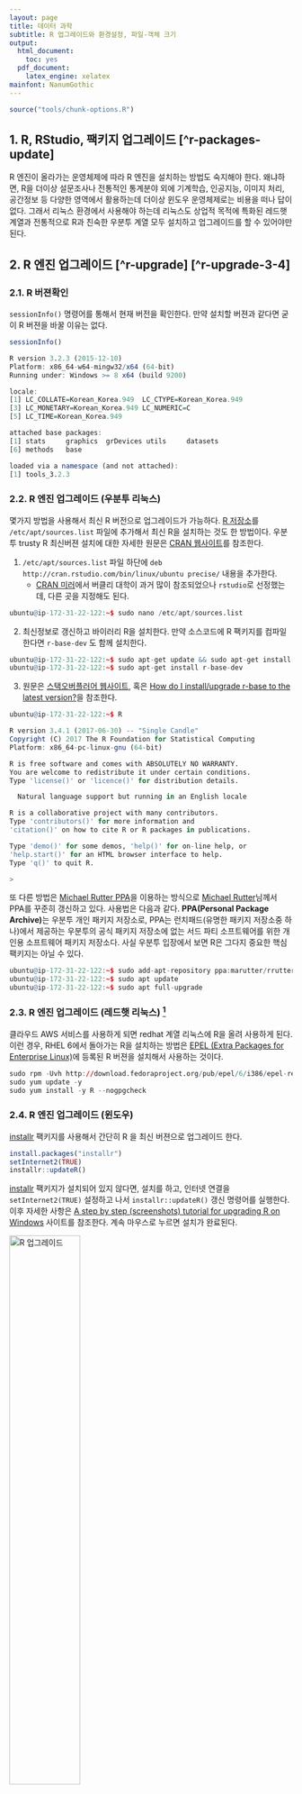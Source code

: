 ```yaml
---
layout: page
title: 데이터 과학
subtitle: R 업그레이드와 환경설정, 파일-객체 크기
output:
  html_document: 
    toc: yes
  pdf_document:
    latex_engine: xelatex
mainfont: NanumGothic
---
```



``` r
source("tools/chunk-options.R")
```

## 1. R, RStudio, 팩키지 업그레이드 [^r-packages-update] {#r-upgrade}

R 엔진이 올라가는 운영체제에 따라 R 엔진을 설치하는 방법도 숙지해야 한다. 왜냐하면, R을 더이상 설문조사나 전통적인 통계분야 외에 기계학습, 인공지능, 이미지 처리, 공간정보 등 다양한 영역에서 활용하는데 더이상 윈도우 운영체제로는 비용을 떠나 답이 없다. 그래서 리눅스 환경에서 사용해야 하는데 리눅스도 상업적 목적에 특화된 레드햇계열과 전통적으로 R과 친숙한 우분투 계열 모두 설치하고 업그레이드를 할 수 있어야만 된다.


## 2. R 엔진 업그레이드 [^r-upgrade] [^r-upgrade-3-4] {#r-engine-upgrade}

### 2.1. R 버젼확인  {#r-engine-upgrade-version}

`sessionInfo()` 명령어를 통해서 현재 버전을 확인한다. 만약 설치할 버젼과 같다면 굳이 R 버젼을 바꿀 이유는 없다.

``` r
sessionInfo()
```

``` r
R version 3.2.3 (2015-12-10)
Platform: x86_64-w64-mingw32/x64 (64-bit)
Running under: Windows >= 8 x64 (build 9200)

locale:
[1] LC_COLLATE=Korean_Korea.949  LC_CTYPE=Korean_Korea.949   
[3] LC_MONETARY=Korean_Korea.949 LC_NUMERIC=C                
[5] LC_TIME=Korean_Korea.949    

attached base packages:
[1] stats     graphics  grDevices utils     datasets 
[6] methods   base     

loaded via a namespace (and not attached):
[1] tools_3.2.3
```

### 2.2. R 엔진 업그레이드 (우분투 리눅스) {#r-engine-upgrade-ubuntu}

몇가지 방법을 사용해서 최신 R 버전으로 업그레이드가 가능하다.
[R 저장소](https://cran.r-project.org/bin/linux/ubuntu/)를 `/etc/apt/sources.list` 파일에 추가해서 
최신 R을 설치하는 것도 한 방법이다. 우분투 trusty R 최신버젼 설치에 대한 자세한 원문은 
[CRAN 웹사이트](http://cran.r-project.org/bin/linux/ubuntu/)를 참조한다.

1. `/etc/apt/sources.list` 파일 하단에 `deb http://cran.rstudio.com/bin/linux/ubuntu precise/` 내용을 추가한다.
    - [CRAN 미러](http://cran.r-project.org/mirrors.html)에서 버클리 대학이 과거 많이 참조되었으나 `rstudio`로 선정했는데, 다른 곳을 지정해도 된다.

``` r
ubuntu@ip-172-31-22-122:~$ sudo nano /etc/apt/sources.list
```

2. 최신정보로 갱신하고 바이러리 R을 설치한다. 만약 소스코드에 R 팩키지를 컴파일한다면 `r-base-dev` 도 함께 설치한다.

``` r
ubuntu@ip-172-31-22-122:~$ sudo apt-get update && sudo apt-get install r-base
ubuntu@ip-172-31-22-122:~$ sudo apt-get install r-base-dev
```

3. 원문은 [스택오버플러어 웹사이트](http://stackoverflow.com/questions/10476713/how-to-upgrade-r-in-ubuntu), 혹은 
[How do I install/upgrade r-base to the latest version?](https://askubuntu.com/questions/431380/how-do-i-install-upgrade-r-base-to-the-latest-version)을 참조한다.

``` r
ubuntu@ip-172-31-22-122:~$ R

R version 3.4.1 (2017-06-30) -- "Single Candle"
Copyright (C) 2017 The R Foundation for Statistical Computing
Platform: x86_64-pc-linux-gnu (64-bit)

R is free software and comes with ABSOLUTELY NO WARRANTY.
You are welcome to redistribute it under certain conditions.
Type 'license()' or 'licence()' for distribution details.

  Natural language support but running in an English locale

R is a collaborative project with many contributors.
Type 'contributors()' for more information and
'citation()' on how to cite R or R packages in publications.

Type 'demo()' for some demos, 'help()' for on-line help, or
'help.start()' for an HTML browser interface to help.
Type 'q()' to quit R.

>
```

또 다른 방법은 [Michael Rutter PPA](https://askubuntu.com/questions/909689/upgrading-r-version-3-3-in-ubuntu-16-04/912292)을 이용하는 방식으로 
[Michael Rutter](https://launchpad.net/~marutter/+archive/ubuntu/rrutter)님께서 PPA를 꾸준히 갱신하고 있다.
사용법은 다음과 같다. **PPA(Personal Package Archive)**는 우분투 개인 패키지 저장소로,
PPA는 런치패드(유명한 패키지 저장소중 하나)에서 제공하는 우분투의 공식 패키지 저장소에 없는 
서드 파티 소프트웨어를 위한 개인용 소프트웨어 패키지 저장소다. 사실 우분투 입장에서 보면 R은 그다지 중요한 핵심 팩키지는 아닐 수 있다.

``` r
ubuntu@ip-172-31-22-122:~$ sudo add-apt-repository ppa:marutter/rrutter
ubuntu@ip-172-31-22-122:~$ sudo apt update
ubuntu@ip-172-31-22-122:~$ sudo apt full-upgrade
```

### 2.3. R 엔진 업그레이드 (레드햇 리눅스) [^r-rhel-install] {#r-engine-upgrade-redhat}

[^r-rhel-install]: [Install R and R packages on RHEL 6 (x86_64)](http://jianlu.github.io/2016/02/10/Install-R-and-R-Packages-on-RHEL6/)

클라우드 AWS 서비스를 사용하게 되면 redhat 계열 리눅스에 R을 올려 사용하게 된다.
이런 경우, RHEL 6에서 돌아가는 R을 설치하는 방법은 [EPEL (Extra Packages for Enterprise Linux)](https://fedoraproject.org/wiki/EPEL)에 등록된
R 버젼을 설치해서 사용하는 것이다.


``` r
sudo rpm -Uvh http://download.fedoraproject.org/pub/epel/6/i386/epel-release-6-8.noarch.rpm
sudo yum update -y
sudo yum install -y R --nogpgcheck
```

### 2.4. R 엔진 업그레이드 (윈도우) {#r-engine-upgrade-windows}

[installr](http://cran.r-project.org/web/packages/installr/) 팩키지를 사용해서 간단히 R 을 최신 버젼으로 업그레이드 한다.

``` r
install.packages("installr")
setInternet2(TRUE)
installr::updateR()
```

[installr](http://cran.r-project.org/web/packages/installr/) 팩키지가 설치되어 있지 않다면,
설치를 하고, 인터넷 연결을 `setInternet2(TRUE)` 설정하고 나서 `installr::updateR()` 갱신 명령어를 실행한다.
이후 자세한 사항은 [A step by step (screenshots) tutorial for upgrading R on Windows](http://www.r-statistics.com/2015/06/a-step-by-step-screenshots-tutorial-for-upgrading-r-on-windows/) 사이트를 참조한다. 계속 마우스로 누르면 설치가 완료된다.

<img src="fig/library-r-upgrade.png" alt="R 업그레이드" width="50%" />


``` r
R version 3.2.4 (2016-03-10)
Platform: x86_64-w64-mingw32/x64 (64-bit)
Running under: Windows >= 8 x64 (build 9200)

locale:
[1] LC_COLLATE=Korean_Korea.949  LC_CTYPE=Korean_Korea.949   
[3] LC_MONETARY=Korean_Korea.949 LC_NUMERIC=C                
[5] LC_TIME=Korean_Korea.949    

attached base packages:
[1] stats     graphics  grDevices utils     datasets  methods   base     

loaded via a namespace (and not attached):
[1] tools_3.2.4
```

## 3. RStudio IDE 업그레이드 {#rstudio-ide-upgrade}

R 엔진을 업그레이드 한 후에 RStudio IDE도 업그레이드가 빈번하게 일어난다.
또한, 경우에 따라서 R 버전과 RStudio 버번이 맞지 않는 경우 그래픽 등에서 문제가 발생할 수 있으니,

> R graphics engine version 12 is not supported by this version of RStudio. 
> The Plots tab will be disabled until a newer version of RStudio is installed. 

R과 RStudio 버젼을 맞춰 놓는다. RStudio 상단 메뉴에서 `Help` &rarr; `Check for Updates` 하위메뉴에서 최신 RStudio 버젼으로 업그레이드 한다.

<img src="fig/library-rstudio-upgrade.png" alt="RStudio IDE 업그레이드" width="50%" />

## 4. 팩키지 업그레이드 {#r-upgrade-packages}

R을 새로 설치하게 되면 R에서 제공하는 기본 팩키지만 설치되어 기존에 오랜 시간 걸려 설치한 팩키지를 사용할 수 없는 문제가 발생된다.
아직 자동으로 팩키지를 업그레이드하는 기능은 제공하고 있지 않아, 일일이 새롭게 설치하면 시간도 많이 걸리고 다소 번거럽기도 하다.
이런 문제는 1년에 한번만 발생하는 만큼 그냥 무심코 지나가는 경우가 많은데 이런 고민을 공유하신 R 사용자가 있어 따라해 본다.

1. 기본 개념은 새롭게 R, RStudio를 설치하기 전에 기존 R 버젼에 설치된 팩키지 정보를 받아서 `.rda` 파일로 저장해 놓는다.
1. `.rda` 파일에 저장된 팩키지 정보를 새로 설치된 R, RStudio로 불러온다.
1. 새로 설치한 R, RStudio IDE에 기본으로 설치된 팩키지와 대조하여 누락된 팩키지를 뽑아낸다.
1. `install.packages()` 명령어를 통해 팩키지를 일괄 설치한다.
1. `update.packages()` 명령어를 통해 최신 버젼 팩키지로 갱신한다.

### 4.1. 기존 설치된 팩키지 추출 {#r-upgrade-packages-extract}

기존 설치된 팩키지를 추출하는 `installed.packages()` 명령어로 추출하고 나서, `installed_old.rda` 파일로 저장한다.

``` r
tmp <- installed.packages()
installedpkgs <- as.vector(tmp[is.na(tmp[,"Priority"]), 1])
save(installedpkgs, file="installed_old.rda")
```

### 4.2. 누락된 팩키지 설치 {#r-upgrade-packages-extract-install}

`setdiff` 명령어로 누락된 팩키지를 찾아내고 나서, 
`install.packages()` 명령어를 통해 누락된 팩키지를 일괄 설치한다.
추가로 update.packages() 명령어로 최신 버젼 팩키지로 갱신한다.

``` r
load("data/installed_old.rda")
tmp <- installed.packages()
installedpkgs.new <- as.vector(tmp[is.na(tmp[,"Priority"]), 1])
missing <- setdiff(installedpkgs, installedpkgs.new)
install.packages(missing)
update.packages()
```

## 5. R 팩키지 설치 [^r-packages-install] {#r-packages-knowhow}

[^r-packages-install]: [How should I deal with “package 'xxx' is not available (for R version x.y.z)” warning?](http://stackoverflow.com/questions/25721884/how-should-i-deal-with-package-xxx-is-not-available-for-r-version-x-y-z-wa)

R 초기 팩키지는 [CRAN](https://cran.r-project.org/)을 통해서만 가능했고, 현재도 검증된 팩키지는 `install.packages()` 함수를 통해 설치를 할 수 있다.
하지만, 소프트웨어 특성상 항상 새로운 버젼의 팩키지가 개발되고, 최신 새로운 버젼 팩키지를 체험하고자 하는 사용자가 늘어나고,
GitHub을 통해 코드가 공유되면서 다양한 팩키지를 설치방법이 나타나고 있다.

1. R 팩키지명이 제대로 입력되었는지 확인한다.
    * R 팩키지는 대소문자를 구분한다.
1. `setRepositories()` 명령어로 팩키지를 받아올 저장소를 설정한다.
    * `setRepositories(ind = c(1:6, 8))`와 같이 저장소 설정을 `Rprofile.site` 파일에 적용시켜 영구저장한다.
1. 설치하려는 팩키지가 저장소에 없는 경우가 있다.
    * `available.packages()` 명령어로 저장소에서 받아올 수 있는 팩키지를 확인한다.
        * `"ggplot2" %in% rownames(available.packages())`
        * `ap <- available.packages()`, `"ggplot2" %in% rownames(ap)`
    * `chooseCRANmirror()` 명령어로 CRAN 저장소를 설정한다.
1. 팩키지, 라이브러리가 아닌 데이터만 필요한 경우는 다음과 같이 데이터만 뽑아낸다.
    * 현재 팩키지에 설치된 모든 데이터를 살펴본다.
        * `data(package = .packages(all.available = TRUE))`
    * 특정 팩키지에 설치된 데이터만 살펴본다.
        * `data(package = "rpart")`
    * 특정 팩키지에 설치된 데이터를 불러온다.
        * `data(solder, package = "rpart")`        
1. R 코어 엔진의 버젼이 낮은 경우에 팩키지 설치에 문제가 된다.
    * R 팩키지가 설치될 때 최근 R 버젼을 요구하는 경우도 드물지 않다.
    * 윈도우의 경우 다음 명령어로 간단히 처리한다.
        * `library(installr)`, `updateR()`
1. 팩키지가 더이상 유지보수되지 않고 아카이빙되어 더이상 서비스 되지 않는다.
    * `R CMD check` 테스트를 통과하지 못한 경우도 포함된다.
1. 윈도우, 맥(OS X), 리눅스 특정 운영체제에 팩키지가 없다.
    * `CRAN (extras)` 저장소를 찾아본다.
    * 팩키지 소스파일을 구해서 윈도우즈 `Rtools`, 맥 OS X XCode 개발툴로 컴파일한다.
1. 팩키지가 GitHub/Bitbucket/Gitorious 저장소에서 받아오는 경우
    * `library(devtools)` 를 설치한다.
    * `install_github("packageauthor/foobarbaz")` : GitHub에서 설치하는 경우
    * `install_bitbucket("packageauthor/foobarbaz")` : Bitbucket에서 설치하는 경우
    * `install_gitorious("packageauthor/foobarbaz")` : Gitorious에서 설치하는 경우

## 6. R 시작 환경설정 [^r-startup]  [^r-finding-location] [^r-Rprofile-customization] {#r-start-profile}

R 시작환경을 설정하여 일일이 설정하지 않고, R이 시작될 때 자동으로 실행되어 바로 작업을 수행하게 시키면 처음에는 수고스럽지만 장기적으로 많은 이익이 된다.
자동으로 실행될 정보를 저장할 파일은 크게 두가지로 나뉜다: `.Rprofile`, `Rprofile.site`. 두 파일의 차이점은 `Rprofile.site`는 모든 사용자에게 영향을 미친다는 점이고,
`.Rprofile` 파일은 해당 사용자만 영향을 준다는 점에서 차이가 난다. 먼저 `Rprofile.site` 파일을 찾아본다. `R.home(component = "home")` 명령어를 R 콘솔에서 입력하면 찾는데 도움이 될 수 있다.

* 맥 OS X: `/Library/Frameworks/R.framework/Resources/etc/`
* 윈도우: `C:/Program Files/R/R-3.3.1/etc’ (R 버젼에 따라 차이가 남)
* 리눅스(우분투): `/etc/R/`

``` r
$ R.home(component = "home")
[1] "C:/PROGRA~1/R/R-33~1.1"
```

`.Rprofile` 파일은 사용자 작업 디렉토리를 통해 확인한다.

``` r
$ path.expand("~")
[1] "C:/Users/kcl/Documents"
```

그래도 찾을 수 없는 경우 다음 명령어를 통해 해당 파일을 찾아낸다.

``` r
$ candidates <- c( Sys.getenv("R_PROFILE"),
...                  file.path(Sys.getenv("R_HOME"), "etc", "Rprofile.site"),
...                  Sys.getenv("R_PROFILE_USER"),
...                  file.path(getwd(), ".Rprofile") )
$ 
$ Filter(file.exists, candidates)

[1] "C:/PROGRA~1/R/R-33~1.1/etc/Rprofile.site"
```

[^r-startup]: [Quick-R - Customizing Startup](http://www.statmethods.net/interface/customizing.html)
[^r-finding-location]: [locate the “.Rprofile” file generating default options](http://stackoverflow.com/questions/13735745/locate-the-rprofile-file-generating-default-options/13736073#13736073)

[^r-Rprofile-customization]: [Fun with .Rprofile and customizing R startup](https://www.r-bloggers.com/fun-with-rprofile-and-customizing-r-startup/)


### 6.1. `.Rprofile`, `Rprofile.site` 예제 {#r-start-profile-example}

`.Rprofile`, `Rprofile.site` 파일에 적용하고자 하는 부분을 찾아 다음과 같이 설정한다. 자주 사용하는 기능을 넣어 특히, 
`.First` 함수에 넣어 두어 자동으로 시작되게 하고, `.Last` 함수에는 그와 반대로 R을 끄고 나갈 때 설정한다.

``` r
# options(papersize="a4")
# options(editor="notepad")
# options(pager="internal")

# set the default help type
# options(help_type="text")
  options(help_type="html")

# set a site library
# .Library.site <- file.path(chartr("\\", "/", R.home()), "site-library")

# set a CRAN mirror
local({r <- getOption("repos")
      r["CRAN"] <- "https://cran.us.r-project.org"
      options(repos=r)})
 
options(stringsAsFactors=FALSE)
 
options(max.print=100)
 
options(scipen=10)
 
# options(show.signif.stars=FALSE)
 
options(menu.graphics=FALSE)
 
options(prompt="$ ")
options(continue="... ")
 
options(width = 80)
 
utils::rc.settings(ipck=TRUE)
 
.First <- function(){
  if(interactive()){
    library(utils)
    timestamp(,prefix=paste("##------ [",getwd(),"] ",sep="")) 
  }
}
 
.Last <- function(){
  if(interactive()){
    hist_file <- Sys.getenv("R_HISTFILE")
    if(hist_file=="") hist_file <- "~/.RHistory"
    savehistory(hist_file)
  }
}
 
 
sshhh <- function(a.package){
  suppressWarnings(suppressPackageStartupMessages(
    library(a.package, character.only=TRUE)))
}

pkgs <- c("tidyr", "psych", "readr", "dplyr", "Amelia", "ROCR", "caret", "pscl", "AER", "parallel", "mboost", "earth", "gbm", "randomForest", "devtools", "testthat")
new.pkgs <- setdiff(pkgs, rownames(utils::installed.packages()))
if (length(new.pkgs)) utils::install.packages(new.pkgs, repos = "http://cran.us.r-project.org")
 
auto.loads <- c(pkgs)
 
if(interactive()){
  invisible(sapply(auto.loads, sshhh))
}
 
# welcome <- iconv("기계와 더불어 사는 세상을 상상합니다!!!", to = "UTF-8")
 
message("Yesterday is history\n", "Tomorrow is a mystery\n", "but today is a gift\n", "That is why it is called the present.\n")
```

다시 R 세션을 시작하면 출력결과가 다음과 같이 나타난다.

``` r
Restarting R session...

Yesterday is history
Tomorrow is a mystery
but today is a gift
That is why it is called the present.

##------ [D:/ds/chatbot] Tue Aug 09 10:36:47 2016 ------##
$ 
```

## 7. 기본 R 쉘 명령어 {#r-basic-shell-command}

현재 작업공간을 확인하는 명령어는 `getwd()` 이며, 새로운 작업공간을 설정하는 명령어는 `setwd()` 이다. 
현재 작업공간이 “C:\” 디렉토리인데 `setwd()` 명령어를 통해서 새로운 작업 공간으로 변경을 했다. 
이것이 필요한 이유는 R은 기본적으로 자료처리 언어이기 때문에 데이터의 사전 위치를 파악하여 효율적으로 작업할 수 있다.

``` r
getwd()
[1] "C:/"
setwd("D:/01. Work/09. Data_Products")
getwd()
[1] "D:/01. Work/09. Data_Products"
system("ls") # 윈도우에서는 shell("dir"), dir()
```


## 8. 파일 데이터 및 객체 크기{#r-file-object-size}

R 콘솔에서 직접 파일 크기와 R 객체 크기를 갈음하는 것이 효율적인 데이터분석을 위해 필요한 기본적인 명령어는 숙지한다.
기본적으로 제공되는 기능에 더하여 [`pryr` 팩키지](https://cran.r-project.org/web/packages/pryr/index.html)의 염탐기능도 활용할 필요가 있다. 

우선 읽어들일 파일 크기를 확인하는 것이 필요하다. 이때 `file.size()` 함수를 통해 데이터 분석을 통해 읽어들일 파일 크기를 갈음한다.
또한, `10^6`으로 나눠 MB 단위로 추론하거나, `utils:::format.object_size("auto")` 기능을 통해 사람이 이해하기 쉬운 단위로 변환한다.

파일을 R 객체로 불러 들이게 되면 메모리 공간 내부의 객체크기를 확인할 필요가 있다. 
이런 경우 `pry::object_size()` 함수를 활용하면 해당 객체에 대한 크기를 파악하는데 도움이 된다.

파일은 사람이 읽을 수 있는 아스키 파일 뿐만 아니라 `.rds` 바이너리 파일도 `file.size()` 함수를 통해 확인이 가능하다.

``` r
> file.size("data/eu-asia-us/eu-2017-12-07.csv") %>% 
+     utils:::format.object_size("auto")
[1] "59 Mb"
 
> df <- read_csv("data/eu-asia-us/eu-2017-12-07.csv")
> pryr::object_size(df)
35.2 MB

> file.size("data_processed/rds_df.rds") %>% 
+     utils:::format.object_size("auto")
[1] "21.6 Mb"
> 
```


